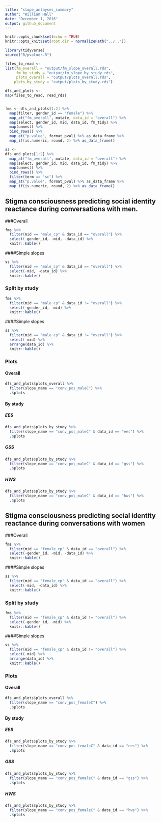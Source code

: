 ```yaml
---
title: "slope_anlayses_summary"
author: "William Hall"
date: "December 1, 2016"
output: github_document
---
```


```r
knitr::opts_chunk$set(echo = TRUE)
knitr::opts_knit$set(root.dir = normalizePath("../.."))
```

```r
library(tidyverse)
source("R/pvaluer.R")

files_to_read <- 
list(fm_overall = "output/fm_slope_overall.rds",
     fm_by_study = "output/fm_slope_by_study.rds",
     plots_overall = "output/plots_overall.rds",
    plots_by_study = "output/plots_by_study.rds")

dfs_and_plots <- 
map(files_to_read, read_rds)


fms <- dfs_and_plots[1:2] %>% 
  map(filter, gender_id == "female") %>% 
  map_at("fm_overall", mutate, data_id = "overall") %>% 
  map(select, gender_id, mid, data_id, fm_tidy) %>% 
  map(unnest) %>% 
  bind_rows() %>% 
  map_at("p.value", format_pval) %>% as_data_frame %>% 
  map_if(is.numeric, round, 2) %>% as_data_frame()

ss <- 
dfs_and_plots[1:2] %>%  
  map_at("fm_overall", mutate, data_id = "overall") %>% 
  map(select, gender_id, mid, data_id, fm_tidy) %>% 
  map(unnest) %>% 
  bind_rows() %>% 
  filter(term == "sc") %>% 
  map_at("p.value", format_pval) %>% as_data_frame %>% 
  map_if(is.numeric, round, 2) %>% as_data_frame()


```


## Stigma consciousness predicting social identity reactance during conversations with men.

###Overall

```r
fms %>% 
  filter(mid == "male_cp" & data_id == "overall") %>% 
  select(-gender_id, -mid, -data_id) %>% 
  knitr::kable()
```

####Simple slopes


```r
ss %>% 
  filter(mid == "male_cp" & data_id == "overall") %>% 
  select(-mid, -data_id) %>% 
  knitr::kable()
```

### Split by study

```r
fms %>% 
  filter(mid == "male_cp" & data_id != "overall") %>% 
  select(-gender_id, -mid) %>% 
  knitr::kable()

```


####Simple slopes


```r
ss %>% 
  filter(mid == "male_cp" & data_id != "overall") %>% 
  select(-mid) %>% 
  arrange(data_id) %>% 
  knitr::kable()
```

### Plots 

#### Overall

```r
dfs_and_plots$plots_overall %>% 
  filter(slope_name == "conv_pos_maleC") %>% 
  .$plots
```


#### By study

##### EES

```r
dfs_and_plots$plots_by_study %>% 
  filter(slope_name == "conv_pos_maleC" & data_id == "ees") %>% 
  .$plots
```

##### GSS

```r
dfs_and_plots$plots_by_study %>% 
  filter(slope_name == "conv_pos_maleC" & data_id == "gss") %>% 
  .$plots
```

##### HWS

```r
dfs_and_plots$plots_by_study %>% 
  filter(slope_name == "conv_pos_maleC" & data_id == "hws") %>% 
  .$plots
```


## Stigma consciousness predicting social identity reactance during conversations with women

###Overall

```r
fms %>% 
  filter(mid == "female_cp" & data_id == "overall") %>% 
  select(-gender_id, -mid, -data_id) %>% 
  knitr::kable()
```

####Simple slopes


```r
ss %>% 
  filter(mid == "female_cp" & data_id == "overall") %>% 
  select(-mid, -data_id) %>% 
  knitr::kable()
```

### Split by study

```r
fms %>% 
  filter(mid == "female_cp" & data_id != "overall") %>% 
  select(-gender_id, -mid) %>% 
  knitr::kable()

```


####Simple slopes


```r
ss %>% 
  filter(mid == "female_cp" & data_id != "overall") %>% 
  select(-mid) %>% 
  arrange(data_id) %>% 
  knitr::kable()
```

### Plots 

#### Overall

```r
dfs_and_plots$plots_overall %>% 
  filter(slope_name == "conv_pos_femaleC") %>% 
  .$plots
```


#### By study

##### EES

```r
dfs_and_plots$plots_by_study %>% 
  filter(slope_name == "conv_pos_femaleC" & data_id == "ees") %>% 
  .$plots
```

##### GSS

```r
dfs_and_plots$plots_by_study %>% 
  filter(slope_name == "conv_pos_femaleC" & data_id == "gss") %>% 
  .$plots
```

##### HWS

```r
dfs_and_plots$plots_by_study %>% 
  filter(slope_name == "conv_pos_femaleC" & data_id == "hws") %>% 
  .$plots
```

